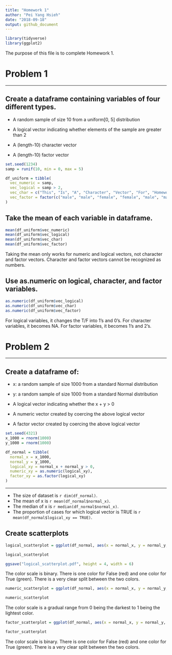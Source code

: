 ```yaml
---
title: "Homework 1"
author: "Pei Yang Hsieh"
date: "2018-09-18"
output: github_document
---
```


```r
library(tidyverse)
library(ggplot2)
```

The purpose of this file is to complete Homework 1.

# Problem 1

------------------------------------------------------------

## Create a dataframe containing variables of four different types.

*   A random sample of size 10 from a uniform[0, 5] distribution

*   A logical vector indicating whether elements of the sample are greater than 2

*   A (length-10) character vector

*   A (length-10) factor vector


```r

set.seed(1234)
samp = runif(10, min = 0, max = 5)

df_uniform = tibble(
  vec_numeric = samp,
  vec_logical = samp > 2,
  vec_char = c("This", "Is", "A", "Character", "Vector", "For", "Homework", "One", "Data", "Science"),
  vec_factor = factor(c("male", "male", "female", "female", "male", "male", "female", "female", "male", "male"))
)
```

## Take the mean of each variable in dataframe. 

```r

mean(df_uniform$vec_numeric)
mean(df_uniform$vec_logical)
mean(df_uniform$vec_char)
mean(df_uniform$vec_factor)
```

Taking the mean only works for numeric and logical vectors, not character and factor vectors. Character and factor vectors cannot be recognized as numbers.

## Use as.numeric on logical, character, and factor variables. 

```r

as.numeric(df_uniform$vec_logical)
as.numeric(df_uniform$vec_char)
as.numeric(df_uniform$vec_factor)
```

For logical variables, it changes the T/F into 1's and 0's. For character variables, it becomes NA. For factor variables, it becomes 1's and 2's.

# Problem 2

------------------------------------------------------------

## Create a dataframe of:

*   x: a random sample of size 1000 from a standard Normal distribution

*   y: a random sample of size 1000 from a standard Normal distribution

*   A logical vector indicating whether the x + y > 0 

*   A numeric vector created by coercing the above logical vector

*   A factor vector created by coercing the above logical vector

```r

set.seed(4321)
x_1000 = rnorm(1000)
y_1000 = rnorm(1000)

df_normal = tibble(
  normal_x = x_1000,
  normal_y = y_1000,
  logical_xy = normal_x + normal_y > 0,
  numeric_xy = as.numeric(logical_xy),
  factor_xy = as.factor(logical_xy)
)
```

------------------------------------------------------------

* The size of dataset is `r dim(df_normal)`.
* The mean of x is `r mean(df_normal$normal_x)`.
* The median of x is `r median(df_normal$normal_x)`.
* The proportion of cases for which logical vector is TRUE is `r mean(df_normal$logical_xy == TRUE)`.


## Create scatterplots

```r

logical_scatterplot = ggplot(df_normal, aes(x = normal_x, y = normal_y, colour = logical_xy))  + geom_point()

logical_scatterplot

ggsave("logical_scatterplot.pdf", height = 4, width = 6)
```
The color scale is binary. There is one color for False (red) and one color for True (green). There is a very clear split between the two colors.

```r

numeric_scatterplot = ggplot(df_normal, aes(x = normal_x, y = normal_y, colour = numeric_xy))  + geom_point()

numeric_scatterplot

```

The color scale is a gradual range from 0 being the darkest to 1 being the lightest color.

```r

factor_scatterplot = ggplot(df_normal, aes(x = normal_x, y = normal_y, colour = factor_xy))  + geom_point()

factor_scatterplot

```

The color scale is binary. There is one color for False (red) and one color for True (green). There is a very clear split between the two colors.